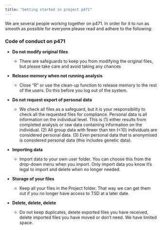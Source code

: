 ```yaml
---
title: "Getting started in project p471"
---
```


We are several people working together on p471. In order for it to run as smooth as possible for everyone please read and adhere to the following:

::: callout-tip
### Code of conduct on p471

-   **Do not modify original files**

    -   There are safeguards to keep you from modifying the original files, but please take care and avoid taking any chances

-   **Release memory when not running analysis**

    -   Close “R” or use the clean-up function to release memory to the rest of the users. Do this before you log out of the system.

-   **Do not request export of personal data**

    -   We check all files as a safeguard, but it is your responsibility to check all the requested files for compliance. Personal data is all information on the individual level. This is (1) either results from completed analysis or raw data containing information on the individual. (2) All group data with fewer than ten (\<10) individuals are considered personal data. (3) Even personal data that is anonymised is considered personal data (this includes genetic data).

-   **Importing data**

    -   Import data to your own user folder. You can choose this from the drop-down menu when you import. Only import data you know it's legal to import and delete when no longer needed.

-   **Storage of your files**

    -   Keep all your files in the Project folder. That way we can get them out if you no longer have access to TSD at a later date.

-   **Delete, delete, delete**

    -   Do not keep duplicates, delete exported files you have received, delete imported files you have moved or don’t need. We have limited space.
:::
